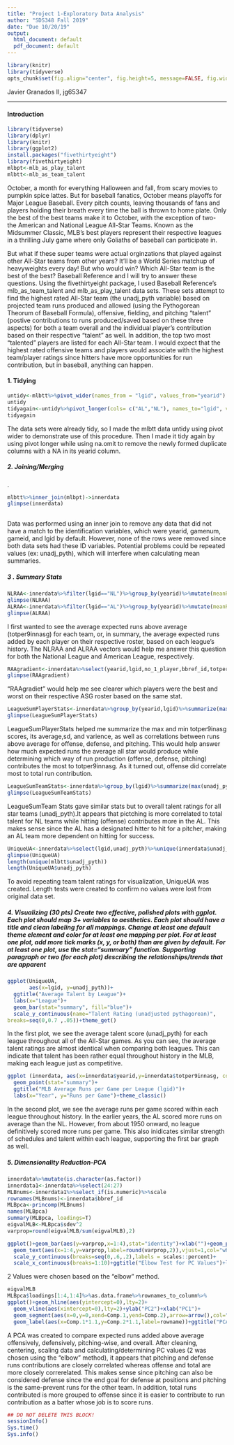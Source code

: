 ```yaml
---
title: "Project 1-Exploratory Data Analysis"
author: "SDS348 Fall 2019"
date: "Due 10/20/19"
output:
  html_document: default
  pdf_document: default
---
```


```r
library(knitr)
library(tidyverse)
opts_chunk$set(fig.align="center", fig.height=5, message=FALSE, fig.width=8,tidy.opts=list(width.cutoff=60),tidy=TRUE)
```

Javier Granados II, jg65347

---


#### Introduction 

```R
library(tidyverse)
library(dplyr)
library(knitr)
library(ggplot2)
install.packages("fivethirtyeight")
library(fivethirtyeight)
mlbpt<-mlb_as_play_talent
mlbtt<-mlb_as_team_talent

```

October, a month for everything Halloween and fall, from scary movies to pumpkin spice lattes. But for baseball fanatics, October means playoffs for Major League Baseball. Every pitch counts, leaving thousands of fans and players holding their breath every time the ball is thrown to home plate. Only the best of the best teams make it to October, with the exception of two- the American and National League All-Star Teams. Known as the Midsummer Classic, MLB's best players represent their respective leagues in a thrilling July game where only Goliaths of baseball can participate in. 

But what if these super teams were actual orginzations that played against other All-Star teams from other years? It'll be a World Series matchup of heavyweights every day! But who would win? Which All-Star team is the best of the best? Baseball Reference and I will try to answer these questions. Using the fivethirtyeight package, I used Baseball Reference's mlb_as_team_talent and mlb_as_play_talent data sets. These sets attempt to find the highest rated All-Star team (the unadj_pyth variable) based on projected team runs produced and allowed (using the Pythogorean Theorum of Baseball Formula), offensive, fielding, and pitching "talent" (postive contributions to runs produced/saved based on these three aspects) for both a team overall and the individual player's contribution based on their respective "talent" as well. In addition, the top two most "talented" players are listed for each All-Star team. I would expect that the highest rated offensive teams and players would associate with the highest team/player ratings since hitters have more opportunities for run contribution, but in baseball, anything can happen.

#### 1. Tidying

```R
untidy<-mlbtt%>%pivot_wider(names_from = "lgid", values_from="yearid")
untidy
tidyagain<-untidy%>%pivot_longer(cols= c("AL","NL"), names_to="lgid", values_to="yearid")%>%na.omit
tidyagain
```

The data sets were already tidy, so I made the mlbtt data untidy using pivot wider to demonstrate use of this procedure. Then I made it tidy again by using pivot longer while using na.omit to remove the newly formed duplicate columns with a NA in its yearid column.

##### 2. Joining/Merging 
.

```R
mlbtt%>%inner_join(mlbpt)->innerdata
glimpse(innerdata)
        
```
Data was performed using an inner join to remove any data that did not have a match to the identification variables, which were yearid, gamenum, gameid, and lgid by default. However, none of the rows were removed since both data sets had these ID variables. Potential problems could be repeated values (ex: unadj_pyth), which will interfere when calculating mean summaries.

##### 3 . Summary Stats

```R
NLRAA<-innerdata%>%filter(lgid=="NL")%>%group_by(yearid)%>%mutate(meanRunsAboveAvg=mean(totper9innasg))
glimpse(NLRAA)
ALRAA<-innerdata%>%filter(lgid=="AL")%>%group_by(yearid)%>%mutate(meanRunsAboveAvg=mean(totper9innasg))
glimpse(ALRAA)
```
I first wanted to see the average expected runs above average (totper9innasg) for each team, or, in summary, the average expected runs added by each player on their respective roster, based on each league's history. The NLRAA and ALRAA vectors would help me answer this question for both the National League and American League, respectively. 
```R
RAAgradient<-innerdata%>%select(yearid,lgid,no_1_player,bbref_id,totper9innasg)%>%group_by(yearid, lgid)%>%arrange(desc(yearid,totper9innasg))
glimpse(RAAgradient)
```
"RAAgradiet" would help me see clearer which players were the best and worst on their respective ASG roster based on the same stat.
```R
LeagueSumPlayerStats<-innerdata%>%group_by(yearid,lgid)%>%summarize(max(totper9innasg), min(totper9innasg), mean(totper9innasg), sd(totper9innasg), var(totper9innasg), cor(offper9innasg,totper9innasg), cor(defper9innasg,totper9innasg), cor(pitper9innasg,totper9innasg))
glimpse(LeagueSumPlayerStats)
```
LeagueSumPlayerStats helped me summarize the max and min totper9inasg scores, its average,sd, and varience, as well as correlations between runs above average for offense, defense, and pitching. This would help answer how much expected runs the average all star would produce while determining which way of run production (offense, defense, pitching) contributes the most to totper9innasg. As it turned out, offense did correlate most to total run contribution.
```R
LeagueSumTeamStats<-innerdata%>%group_by(lgid)%>%summarize(max(unadj_pyth), min(unadj_pyth), cor(tm_off_talent,unadj_pyth), cor(tm_pit_talent,unadj_pyth))
glimpse(LeagueSumTeamStats)
```
LeagueSumTeam Stats gave similar stats but to overall talent ratings for all star teams (unadj_pyth).It appears that pictching is more correlated to total talent for NL teams while hitting (offense) contributes more in the AL. This makes sense since the AL has a designated hitter to hit for a pitcher, making an AL team more dependent on hitting for success.
```R
UniqueUA<-innerdata%>%select(lgid,unadj_pyth)%>%unique(innerdata$unadj_pyth, incomparables= FALSE )
glimpse(UniqueUA)
length(unique(mlbtt$unadj_pyth))
length(UniqueUA$unadj_pyth)       
```
 To avoid repeating team talent ratings for visualization, UniqueUA was created. Length tests were created to confirm no values were lost from original data set.  

##### 4. Visualizing (30 pts) Create two effective, polished plots with ggplot. Each plot should map 3+ variables to aesthetics. Each plot should have a title and clean labeling for all mappings. Change at least one default theme element and color for at least one mapping per plot. For at least one plot, add more tick marks (x, y, or both) than are given by default. For at least one plot, use the stat=“summary” function. Supporting paragraph or two (for each plot) describing the relationships/trends that are apparent


```R
ggplot(UniqueUA, 
       aes(x=lgid, y=unadj_pyth))+
  ggtitle("Average Talent by League")+
  labs(x="League")+
  geom_bar(stat="summary", fill="blue")+
  scale_y_continuous(name="Talent Rating (unadjusted pythagorean)", 
breaks=seq(0,0.7 ,.05))+theme_get()
```

In the first plot, we see the average talent score (unadj_pyth) for each league throughout all of the All-Star games. As you can see, the average talent ratings are almost identical when comparing both leagues. This can indicate that talent has been rather equal throughout history in the MLB, making each league just as competitive. 

```R

ggplot (innerdata, aes(x=innerdata$yearid,y=innerdata$totper9innasg, color=lgid))+
  geom_point(stat="summary")+
  ggtitle("MLB Average Runs per Game per League (lgid)")+
  labs(x="Year", y="Runs per Game")+theme_classic()
```

In the second plot, we see the average runs per game scored within each league throughout history. In the earlier years, the AL scored more runs on average than the NL. However, from about 1950 onward, no league definitively scored more runs per game. This also inidicates similar strength of schedules and talent within each league, supporting the first bar graph as well. 


##### 5. Dimensionality Reduction-PCA


```R
innerdata%>%mutate(is.character(as.factor))
innerdata1<-innerdata%>%select(24:27)
MLBnums<-innerdata1%>%select_if(is.numeric)%>%scale
rownames(MLBnums)<-innerdata$bbref_id
MLBpca<-princomp(MLBnums)
names(MLBpca)
summary(MLBpca, loadings=T)
eigvalMLB<-MLBpca$sdev^2 
varprop=round(eigvalMLB/sum(eigvalMLB),2)

ggplot()+geom_bar(aes(y=varprop,x=1:4),stat="identity")+xlab("")+geom_path(aes(y=varprop,x=1:4))+
  geom_text(aes(x=1:4,y=varprop,label=round(varprop,2)),vjust=1,col="white",size=5)+
  scale_y_continuous(breaks=seq(0,.6,.2),labels = scales::percent)+
  scale_x_continuous(breaks=1:10)+ggtitle("Elbow Test for PC Values")+labs(x="PC Values", y="Variance Proportion")
```
2 Values were chosen based on the "elbow" method.
```R
eigvalMLB
MLBpca$loadings[1:4,1:4]%>%as.data.frame%>%rownames_to_column%>%
ggplot()+geom_hline(aes(yintercept=0),lty=2)+
  geom_vline(aes(xintercept=0),lty=2)+ylab("PC2")+xlab("PC1")+
  geom_segment(aes(x=0,y=0,xend=Comp.1,yend=Comp.2),arrow=arrow(),col="red")+
  geom_label(aes(x=Comp.1*1.1,y=Comp.2*1.1,label=rowname))+ggtitle("PCA Plot")
```

A PCA was created to compare expected runs added above average offensively, defensively, pitching-wise, and overall. After cleaning, centering, scaling data and calculating/determining PC values (2 was chosen using the "elbow" method), it appears that pitching and defense runs contributions are closely correlated whereas offense and total are more closely correrelated. This makes sense since pitching can also be considered defense since the end goal for defense at positions and pitching is the same-prevent runs for the other team. In addition, total runs contributed is more grouped to offense since it is easier to contribute to run contribution as a batter whose job is to score runs. 



```R
## DO NOT DELETE THIS BLOCK!
sessionInfo()
Sys.time()
Sys.info()
```